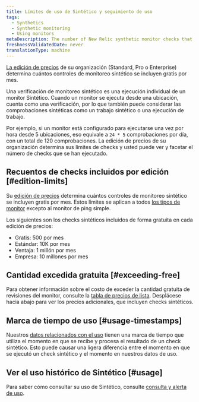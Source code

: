 ```yaml
---
title: Límites de uso de Sintético y seguimiento de uso
tags:
  - Synthetics
  - Synthetic monitoring
  - Using monitors
metaDescription: The number of New Relic synthetic monitor checks that are included per month with each pricing edition.
freshnessValidatedDate: never
translationType: machine
---
```


[La edición de precios](https://newrelic.com/pricing) de su organización (Standard, Pro o Enterprise) determina cuántos controles de monitoreo sintético se incluyen gratis por mes.

Una verificación de monitoreo sintético es una ejecución individual de un monitor Sintético. Cuando un monitor se ejecuta desde una ubicación, cuenta como una verificación, por lo que también puede considerar las comprobaciones sintéticas como un trabajo sintético o una ejecución de trabajo.

Por ejemplo, si un monitor está configurado para ejecutarse una vez por hora desde 5 ubicaciones, eso equivale a `24 * 5` comprobaciones por día, con un total de 120 comprobaciones. La edición de precios de su organización determina sus límites de checks y usted puede ver y facetar el número de checks que se han ejecutado.

## Recuentos de checks incluidos por edición [#edition-limits]

Su [edición de precios](https://newrelic.com/pricing) determina cuántos controles de monitoreo sintético se incluyen gratis por mes. Estos límites se aplican a todos [los tipos de monitor](/docs/synthetics/synthetic-monitoring/getting-started/types-synthetic-monitors) excepto al monitor de ping simple.

Los siguientes son los checks sintéticos incluidos de forma gratuita en cada edición de precios:

* Gratis: 500 por mes
* Estándar: 10K por mes
* Ventaja: 1 millón por mes
* Empresa: 10 millones por mes

## Cantidad excedida gratuita [#exceeding-free]

Para obtener información sobre el costo de exceder la cantidad gratuita de revisiones del monitor, consulte la [tabla de precios de lista](/docs/licenses/license-information/usage-plans/new-relic-usage-plan/#list-price). Desplácese hacia abajo para ver los precios adicionales, que incluyen checks sintéticos.

## Marca de tiempo de uso [#usage-timestamps]

Nuestros [datos relacionados con el uso](/docs/accounts/accounts-billing/new-relic-one-pricing-billing/usage-queries-alerts) tienen una marca de tiempo que utiliza el momento en que se recibe y procesa el resultado de un check sintético. Esto puede causar una ligera diferencia entre el momento en que se ejecutó un check sintético y el momento en nuestros datos de uso.

## Ver el uso histórico de Sintético [#usage]

Para saber cómo consultar su uso de Sintético, consulte [consulta y alerta de uso](/docs/accounts/accounts-billing/new-relic-one-pricing-billing/usage-queries-alerts/#synthetics-usage).